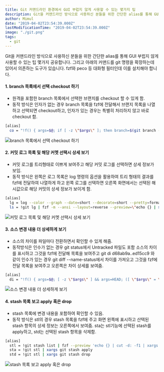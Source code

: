 ```yaml
---
title: Git 커맨드라인 환경에서 GUI 부럽지 않게 사용할 수 있는 몇가지 팁
description: Git을 커맨드라인 방식으로 사용하신 분들을 위한 간단한 alias를 통해 GUI 부럽지 않게 사용할 수 있는 팁 몇가지 정리.
author: Mimul
date: "2019-04-02T23:54:39.000Z"
lastModificationTime: "2019-04-02T23:54:39.000Z"
image: "./git.png"
tags:
  - git
---
```

Git을 커맨드라인 방식으로 사용하신 분들을 위한 간단한 alias를 통해 GUI 부럽지 않게 사용할 수 있는 팁 몇가지 공유합니다. 그리고 아래의 커맨드를 git 명령을 확장하는데 있어서 의존하는 도구가 있습니다. fzf와 peco 등 대화형 필터인데 이를 설치해야 합니다.

#### 1. branch 목록에서 선택 checkout 하기

- 원격을 포함한 branch 목록에서 선택한 브랜치를 checkout 할 수 있게 함.
- 동작 방식은 인자가 없는 경우 branch 목록을 fzf에 전달해서 브랜지 목록을 나열하고 선택되면 checkout하고, 인자가 있는 경우는 특별히 처리하지 않고 바로 checkout 함.

```bash
[alias]
  co = "!f() { args=$@; if [ -z \"$args\" ]; then branch=$(git branch --all | grep -v HEAD | fzf --preview 'echo {} | cut -c 3- | xargs git log --color --graph' | cut -c 3-); git checkout $(echo $branch | sed 's#remotes/[^/]*/##'); else git checkout $args; fi }; f"
```

![branch 목록에서 선택 checkout 하기](./git_co_resize.gif)

#### 2. 커밋 로그 목록 및 해당 커멧 선택시 상세 보기

- 커밋 로그를 트리형태로 이쁘게 보여주고 해당 커밋 로그를 선택하면 상세 정보가 보임.
- 동작 방식은 왼쪽은 로그 목록은 log 명령의 옵션을 활용하여 트리 형태의 결과를 fzf에 전달하여 나열하게 하고 윈쪽 로그를 선택하면 오른쪽 화면에서는 선택된 해시값으로 해당 커밋의 상세 정보가 보이게 함.

```bash
[alias]
  lg = log --color --graph --date=short --decorate=short --pretty=format:'%C(white)%h%Creset %C(blue)%cn%Creset %C(green)%cd%Creset %C(red reverse)%d%Creset %C(reset)%s' --all
  ls = !git lg | fzf -m --ansi --layout=reverse --preview=\"echo {} | sed 's/-.*$//' | egrep -o '[0-9a-f]+' | xargs git show --color=always\" | sed 's/-.*$//' | egrep -o '[0-9a-f]+'
```

![커밋 로그 목록 및 해당 커멧 선택시 상세 보기](./git_ls_resize.gif)

#### 3. 소스 변경 내용 더 상세하게 보기

- 소스의 차이를 파일마다 전환하면서 확인할 수 있게 해줌.
- 동작방식은 인수가 없는 경우 git status에서 Untracked 파일도 포함 소스의 차이를 표시하고 그것을 fzf에 전달해 목록을 보여주고 git di d68ab9a..ed15cc9 와 같이 인수가 있는 경우 git diff --name-status에서 차이를 가져오고 그것을 fzf에 전달 목록을 보여주고 오른쪽은 차이 상세를 보여줌.

```bash
[alias]
  di = "!f() { args=$@; [ -z \"$args\" ] && args=HEAD; ([ \"$args\" = \"HEAD\" ] && git status --short || git diff --name-status $args | sed 's/\t/  /') | fzf --preview \"echo {} | cut -c 4- | xargs git diff --color=always $args --\" --multi --height 90% | cut -c 4-; }; f"
```

![소스 변경 내용 더 상세하게 보기](./git_di_resize.gif)

#### 4. stash 목록 보고 apply 혹은 drop

- stash 목록에 변경 내용을 포함하여 확인할 수 있음.
- 동작 방식은 stl의 경우 stash 목록을 fzf에 주고 화면 왼쪽에 표시하고 산택된 stash 항목의 상세 정보는 오른쪽에서 보여줌. sta는 stl기능에 선택된 stash를 apply하고, std는 선택된 stash 항목을 삭제함.

```bash
[alias]
  stl = !git stash list | fzf --preview 'echo {} | cut -d: -f1 | xargs git stash show -p --color=always' --height 90% | cut -d: -f1
  sta = !git stl | xargs git stash apply
  std = !git stl | xargs git stash drop
```

![stash 목록 보고 apply 혹은 drop](./git_stl_resize.gif)
